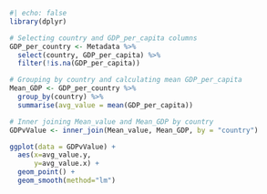 ```{r}
#| echo: false
library(dplyr)

# Selecting country and GDP_per_capita columns
GDP_per_country <- Metadata %>%
  select(country, GDP_per_capita) %>%
  filter(!is.na(GDP_per_capita))

# Grouping by country and calculating mean GDP_per_capita
Mean_GDP <- GDP_per_country %>%
  group_by(country) %>%
  summarise(avg_value = mean(GDP_per_capita))

# Inner joining Mean_value and Mean_GDP by country
GDPvValue <- inner_join(Mean_value, Mean_GDP, by = "country")

ggplot(data = GDPvValue) +
  aes(x=avg_value.y,
      y=avg_value.x) +
  geom_point() +
  geom_smooth(method="lm")
```

